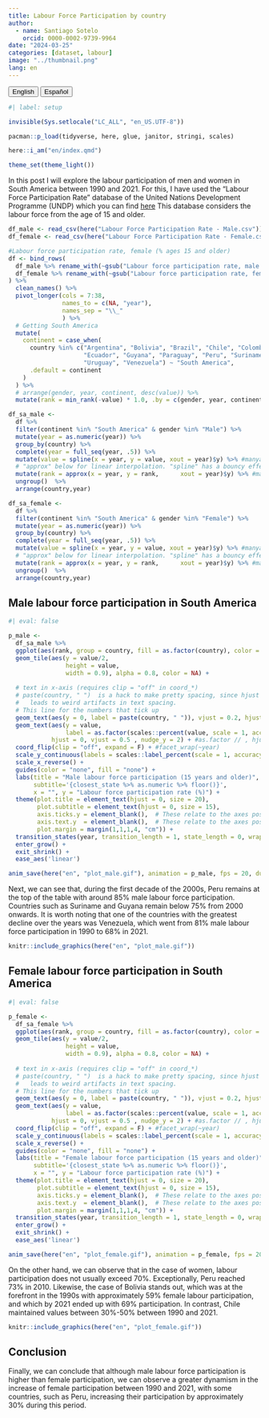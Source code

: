 ```yaml
---
title: Labour Force Participation by country
author:
  - name: Santiago Sotelo
    orcid: 0000-0002-9739-9964
date: "2024-03-25"
categories: [dataset, labour]
image: "../thumbnail.png"
lang: en
---
```


<a href="index.html"> <button type="button" class="btn btn-primary me-md-2 btn-sm">English</button></a> <a href="../es/index.html"><button type="button" class="btn btn-secondary me-md-2 btn-sm">Español</button></a>

```r
#| label: setup

invisible(Sys.setlocale("LC_ALL", "en_US.UTF-8"))

pacman::p_load(tidyverse, here, glue, janitor, stringi, scales)

here::i_am("en/index.qmd")

theme_set(theme_light())

```

In this post I will explore the labour participation of men and women in South America between 1990 and 2021. For this, I have used the "Labour Force Participation Rate" database of the United Nations Development Programme (UNDP) which you can find [here](https://www.kaggle.com/datasets/iamsouravbanerjee/labour-force-participation-rate) This database considers the labour force from the age of 15 and older.

```r
df_male <- read_csv(here("Labour Force Participation Rate - Male.csv"))
df_female <- read_csv(here("Labour Force Participation Rate - Female.csv"))

#Labour force participation rate, female (% ages 15 and older)
df <- bind_rows(
  df_male %>% rename_with(~gsub("Labour force participation rate, male (% ages 15 and older) ", "lfpr_", .x, fixed = T), starts_with("Labour")) %>% mutate(gender = "Male", .before = starts_with("lfpr")),
  df_female %>% rename_with(~gsub("Labour force participation rate, female (% ages 15 and older) ", "lfpr_", .x, fixed = T), starts_with("Labour")) %>% mutate(gender = "Female", .before = starts_with("lfpr"))
) %>% 
  clean_names() %>% 
  pivot_longer(cols = 7:38,
               names_to = c(NA, "year"),
               names_sep = "\\_"
               ) %>% 
  # Getting South America
  mutate(
    continent = case_when(
      country %in% c("Argentina", "Bolivia", "Brazil", "Chile", "Colombia", 
                     "Ecuador", "Guyana", "Paraguay", "Peru", "Suriname",
                     "Uruguay", "Venezuela") ~ "South America",
      .default = continent
    )
  ) %>% 
  # arrange(gender, year, continent, desc(value)) %>% 
  mutate(rank = min_rank(-value) * 1.0, .by = c(gender, year, continent))

df_sa_male <- 
  df %>% 
  filter(continent %in% "South America" & gender %in% "Male") %>% 
  mutate(year = as.numeric(year)) %>% 
  group_by(country) %>%
  complete(year = full_seq(year, .5)) %>%
  mutate(value = spline(x = year, y = value, xout = year)$y) %>% #manya años intermedios
  # "approx" below for linear interpolation. "spline" has a bouncy effect.
  mutate(rank = approx(x = year, y = rank,      xout = year)$y) %>% #manya ranking intermedio1
  ungroup()  %>% 
  arrange(country,year)

df_sa_female <- 
  df %>% 
  filter(continent %in% "South America" & gender %in% "Female") %>% 
  mutate(year = as.numeric(year)) %>% 
  group_by(country) %>%
  complete(year = full_seq(year, .5)) %>%
  mutate(value = spline(x = year, y = value, xout = year)$y) %>% #manya años intermedios
  # "approx" below for linear interpolation. "spline" has a bouncy effect.
  mutate(rank = approx(x = year, y = rank,      xout = year)$y) %>% #manya ranking intermedio1
  ungroup()  %>% 
  arrange(country,year)

```

## Male labour force participation in South America

```r
#| eval: false

p_male <- 
  df_sa_male %>% 
  ggplot(aes(rank, group = country, fill = as.factor(country), color = as.factor(country))) +
  geom_tile(aes(y = value/2,
                height = value,
                width = 0.9), alpha = 0.8, color = NA) +
  
  # text in x-axis (requires clip = "off" in coord_*)
  # paste(country, " ")  is a hack to make pretty spacing, since hjust > 1 
  #   leads to weird artifacts in text spacing.
  # This line for the numbers that tick up
  geom_text(aes(y = 0, label = paste(country, " ")), vjust = 0.2, hjust = 1) +
  geom_text(aes(y = value,
                label = as.factor(scales::percent(value, scale = 1, accuracy = 0.01))), 
            hjust = 0, vjust = 0.5 , nudge_y = 2) + #as.factor // , hjust = 0, nudge_y = 300
  coord_flip(clip = "off", expand = F) + #facet_wrap(~year)
  scale_y_continuous(labels = scales::label_percent(scale = 1, accuracy = 1), limits = c(0, 100)) +
  scale_x_reverse() +
  guides(color = "none", fill = "none") +
  labs(title = "Male labour force participation (15 years and older)",
       subtitle='{closest_state %>% as.numeric %>% floor()}', 
       x = "", y = "Labour force participation rate (%)") +
  theme(plot.title = element_text(hjust = 0, size = 20),
        plot.subtitle = element_text(hjust = 0, size = 15),
        axis.ticks.y = element_blank(),  # These relate to the axes post-flip
        axis.text.y  = element_blank(),  # These relate to the axes post-flip
        plot.margin = margin(1,1,1,4, "cm")) +
  transition_states(year, transition_length = 1, state_length = 0, wrap = FALSE) +
  enter_grow() +
  exit_shrink() +
  ease_aes('linear')

anim_save(here("en", "plot_male.gif"), animation = p_male, fps = 20, duration = 30, width = 800, height = 600, end_pause = 30)


```

Next, we can see that, during the first decade of the 2000s, Peru remains at the top of the table with around 85% male labour force participation. Countries such as Suriname and Guyana remain below 75% from 2000 onwards. It is worth noting that one of the countries with the greatest decline over the years was Venezuela, which went from 81% male labour force participation in 1990 to 68% in 2021.

```r
knitr::include_graphics(here("en", "plot_male.gif"))
```


## Female labour force participation in South America

```r
#| eval: false

p_female <- 
  df_sa_female %>% 
  ggplot(aes(rank, group = country, fill = as.factor(country), color = as.factor(country))) +
  geom_tile(aes(y = value/2,
                height = value,
                width = 0.9), alpha = 0.8, color = NA) +
  
  # text in x-axis (requires clip = "off" in coord_*)
  # paste(country, " ")  is a hack to make pretty spacing, since hjust > 1 
  #   leads to weird artifacts in text spacing.
  # This line for the numbers that tick up
  geom_text(aes(y = 0, label = paste(country, " ")), vjust = 0.2, hjust = 1) +
  geom_text(aes(y = value,
                label = as.factor(scales::percent(value, scale = 1, accuracy = 0.01))), 
            hjust = 0, vjust = 0.5 , nudge_y = 2) + #as.factor // , hjust = 0, nudge_y = 300
  coord_flip(clip = "off", expand = F) + #facet_wrap(~year)
  scale_y_continuous(labels = scales::label_percent(scale = 1, accuracy = 1), limits = c(0, 100)) +
  scale_x_reverse() +
  guides(color = "none", fill = "none") +
  labs(title = "Female labour force participation (15 years and older)",
       subtitle='{closest_state %>% as.numeric %>% floor()}', 
       x = "", y = "Labour force participation rate (%)") +
  theme(plot.title = element_text(hjust = 0, size = 20),
        plot.subtitle = element_text(hjust = 0, size = 15),
        axis.ticks.y = element_blank(),  # These relate to the axes post-flip
        axis.text.y  = element_blank(),  # These relate to the axes post-flip
        plot.margin = margin(1,1,1,4, "cm")) +
  transition_states(year, transition_length = 1, state_length = 0, wrap = FALSE) +
  enter_grow() +
  exit_shrink() +
  ease_aes('linear')

anim_save(here("en", "plot_female.gif"), animation = p_female, fps = 20, duration = 30, width = 800, height = 600, end_pause = 30)

```

On the other hand, we can observe that in the case of women, labour participation does not usually exceed 70%. Exceptionally, Peru reached 73% in 2010. Likewise, the case of Bolivia stands out, which was at the forefront in the 1990s with approximately 59% female labour participation, and which by 2021 ended up with 69% participation. In contrast, Chile maintained values between 30%-50% between 1990 and 2021. 

```r
knitr::include_graphics(here("en", "plot_female.gif"))
```

## Conclusion

Finally, we can conclude that although male labour force participation is higher than female participation, we can observe a greater dynamism in the increase of female participation between 1990 and 2021, with some countries, such as Peru, increasing their participation by approximately 30% during this period.
